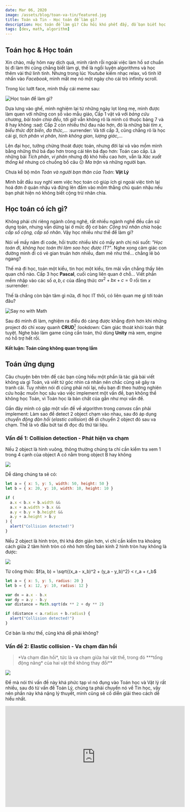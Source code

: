 ---
date: Mar 06, 2020
image: /assets/blog/toan-va-tin/featured.jpg
title: Toán và Tin - Học toán để làm gì?
description: Học toán để làm gì? Câu hỏi khó phết đấy, đố bạn biết học toán dể làm gì, và nó ứng dụng thế nào trong tin học?
tags: [dev, math, algorithm]
---

<link
  rel="stylesheet"
  href="https://cdn.jsdelivr.net/npm/katex@0.11.0/dist/katex.min.css"
  integrity="sha384-BdGj8xC2eZkQaxoQ8nSLefg4AV4/AwB3Fj+8SUSo7pnKP6Eoy18liIKTPn9oBYNG"
  crossOrigin="anonymous"
/>

## Toán học & Học toán

Xin chào, mấy hôm nay dịch quá, mình rảnh rỗi ngoài việc làm hồ sơ chuẩn bị đi làm thì cũng chẳng biết làm gì, thế là ngồi luyện algorithms và học thêm vài thứ linh tinh. Nhưng trong lúc _Youtube_ kiếm nhạc relax, vô tình lỡ nhấn vào _Facebook_, mình mất mẹ nó một ngày cho cái trò infinity scroll.

Trong lúc lướt face, mình thấy cái meme sau:

<img
  title="Học toán để làm gì?"
  alt="Học toán để làm gì?"
  src="/assets/blog/toan-va-tin/01.jpg"
/>

Dựa lưng vào ghế, mình nghiệm lại từ những ngày lọt lòng mẹ, mình được làm quen với những con số vào mẫu giáo, Cấp 1 vật vã với _bảng cửu chương_, _bài toán chia đều_, tới giờ vẫn không rõ là mình có thuộc bảng 7 và 8 hay không :sad: Cấp 2 còn nhiều thứ đau não hơn, đó là những bài _tìm x_, _biểu thức đột biến_, _đa thức_,... :surrender: Và tới cấp 3, cũng chẳng rõ là học cái gì, _tích phân vi phân_, _hình không gian_, _lượng giác_,...

Lên đại học, tưởng chừng thoát được toán, nhưng đời lại vả vào mồm mình bằng những thứ bá đạo hơn trong cái tên bá đạo hơn: Toán cao cấp. Là những bài _Tích phân_, _vi phân_ nhưng độ khó hiểu cao hơn, vẫn là _Xác xuất thống kê_ nhưng có chuồng bồ câu :confused: _Ma trận_ và những người bạn.

Chưa kể bộ môn _Toán và người bạn thân của Toán_: **Vật Lý**

Mình bắt đầu suy nghĩ xem việc học toán có giúp ích gì ngoài việc tính lại hoá đơn ở quán nhậu và đứng lên đấm vào mồm thằng chủ quán nhậu nếu bạn phát hiện nó không biết cộng trừ nhân chia.

## Học toán có ích gì?

Không phải chỉ riêng ngành công nghệ, rất nhiều ngành nghề đều cần sử dụng toán, nhưng vẫn dừng lại ở mức độ cơ bản: _Cộng trừ nhân chia_ hoặc _cấp số cộng, cấp số nhân_. Vậy học nhiều như thế để làm gì?

Nói về mấy năm đi code, hồi trước nhiều khi có mấy anh chị nói suốt: _"Học toán đi, không học toán thì làm sao học được IT?"_. Nghe xong cảm giác con đường mình đi có vẻ gian truân hơn nhiều, đam mê như thế... chẳng lẽ bỏ ngang?

Thế mà đi học, toán một kiểu, tin học một kiểu, tìm mãi vẫn chẳng thấy liên quan chỗ nào. Cấp 3 học **Pascal**, cuối cùng liên quan ở chỗ... Viết phần mềm nhập vào các số $a, b, c$ của đẳng thức $ax^2 + bx + c = 0$ rồi tìm $x$ :surrender:

Thế là chẳng còn bận tâm gì nữa, đi học IT thôi, có liên quan mẹ gì tới toán đâu?

<img
  title="Say no with Math"
  alt="Say no with Math"
  src="/assets/blog/toan-va-tin/02.jpg"
/>

Sau đó mình đi làm, nghiệm ra điều đó càng được khẳng định hơn khi những project đó chỉ xoay quanh **CRUD**[^1] :lookdown: Cảm giác thoát khỏi toán thật tuyệt. Nghe bảo làm game cũng cần toán, thử dùng **Unity** mà xem, engine nó hỗ trợ hết rồi.

[^1]: Create (tạo), Read (đọc), Update (cập nhật) và Delete (xóa) dữ liệu phần mềm thông qua truy vấn

**Kết luận: Toán cũng không quan trọng lắm**

## Toán ứng dụng

Câu chuyện bên trên để các bạn cũng hiểu một phần là tác giả bài viết không ưa gì Toán, và viết từ góc nhìn cá nhân nên chắc cũng sẽ gây ra tranh cãi. Tuy nhiên nói đi cũng phải nói lại, nếu bạn đi theo hướng nghiên cứu hoặc muốn học sâu vào việc implement một vấn đề, bạn không thể không học Toán, vì Toán học là bản chất của gần như mọi vấn đề.

Gần đây mình có gặp một vấn đề về algorithm trong _canvas_ cần phải implement: Làm sao để detect 2 object chạm vào nhau, sau đó áp dụng _chuyển động đàn hồi_ (_elastic collision_) để di chuyển 2 object đó sau va chạm. Thế là vò đầu bứt tai đi đọc đủ thứ tài liệu.

### Vấn đề 1: Collision detection - Phát hiện va chạm

Nếu 2 object là hình vuông, thông thường chúng ta chỉ cần kiểm tra xem 1 trong 4 cạnh của object A có nằm trong object B hay không

<img src="/assets/blog/toan-va-tin/04.jpg" />

Dễ dàng chúng ta sẽ có:

```js
let a = { x: 5, y: 5, width: 50, height: 50 }
let b = { x: 20, y: 10, width: 10, height: 10 }

if (
  a.x < b.x + b.width &&
  a.x + a.width > b.x &&
  a.y < b.y + b.height &&
  a.y + a.height > b.y
) {
  alert("Collision detected!")
}
```

Nếu 2 object là hình tròn, thì khá đơn giản hơn, vì chỉ cần kiểm tra khoảng cách giữa 2 tâm hình tròn có nhỏ hơn tổng bán kính 2 hình tròn hay không là được:

<img src="/assets/blog/toan-va-tin/05.jpg" />

Từ công thức: $f(a, b) = \sqrt{(x_a - x_b)^2 + (y_a - y_b)^2} < r_a + r_b$

```js
let a = { x: 5, y: 5, radius: 20 }
let b = { x: 12, y: 10, radius: 12 }

var dx = a.x - b.x
var dy = a.y - b.y
var distance = Math.sqrt(dx ** 2 + dy ** 2)

if (distance < a.radius + b.radius) {
  alert("Collision detected!")
}
```

Cơ bản là như thế, cũng khá dễ phải không?

### Vấn đề 2: Elastic collision - Va chạm đàn hồi

> <div id="dinh-nghia"></div> *Va chạm đàn hồi*, tức là va chạm giữa hai vật thể,
> trong đó ***tổng động năng* của hai vật thể không thay đổi**

<img src="/assets/blog/toan-va-tin/translational_motion.gif" />

Để mà nói thì vấn đề này khá phức tạp vì nó đụng vào Toán học và Vật lý rất nhiều, sau đó từ vấn đề Toán Lý, chúng ta phải chuyển nó về Tin học, vậy nên phần này khá nặng lý thuyết, mình cũng sẽ cố diễn giải theo cách dễ hiểu nhất.

<iframe
  width="560"
  height="315"
  src="https://www.youtube.com/embed/ogiY6xt_TRM"
  frameBorder={0}
  allowFullScreen
  title="Giáo sư Walter Lewin giải thích về va chạm đàn hồi một chiều"
/>

Trước hết, chúng ta cần phải hiểu _va chạm đàn hồi_ hoạt động như thế nào: Xét các vật 1 và 2 có khối lượng $m_1$ và $m_2$ và vận tốc $u_1$ và $u_2$ trước khi va chạm, và $v_1$ và $v_2$ sau khi va chạm. Như đã nói ở [định nghĩa](#dinh-nghia), _tổng động năng_ sẽ **không thay đổi** sau khi va chạm, nên động năng được **bảo toàn**.

Việc bảo toàn động lượng toàn phần trước và sau va chạm được thể hiện bằng công thức: <div id="cong-thuc"></div>

<div className="text-center">

$$
m_1u_1 + m_2u_2 = m_1v_1 + m_2v_2
$$

</div>

Tương tự vậy, việc bảo toàn động năng sẽ được biểu thị bằng cách:

<div className="text-center">

$$
\frac{1}{2}m_1u_1^2 + \frac{1}{2}m_2u_2^2 = \frac{1}{2}m_1v_1^2 + \frac{1}{2}m_2v_2^2
$$

</div>

Chúng ta có thể tìm $v_1, v_2$ khi biết $u_1, u_2$ bằng cách:

<div className="text-center">

$$
v_1=\frac{m_1-m_2}{m_1+m_2}u_1 + \frac{2m_2}{m_1+m_2}u_2
$$

</div>

<div className="text-center">

$$
v_2=\frac{2m_1}{m_1+m_2}u_1 + \frac{m_2-m_1}{m_1+m_2}u_2
$$

</div>

Nếu khối lượng hai vật bằng nhau, chúng ta dễ dàng triệt tiêu và rút gọn công thức chỉ còn lại:

<div className="text-center">

$$
v_1=u_2
$$

</div>
<div className="text-center">

$$
v_2=u_1
$$

</div>

Giờ thì dễ hiểu hơn rồi, đơn giản là tương ứng với các vật thể có khối lượng bằng nhau, thì chúng trao đổi vận tốc ban đầu với nhau.

Ví dụ:

|   Quả bóng    | A = 3kg  | B = 5kg |
| :-----------: | :------: | :-----: |
| Trước va chạm |  4 m/s   |  -6m/s  |
|  Sau va chạm  | -8.5 m/s | 1.5 m/s |

Để dễ hình dung, mời bạn xem qua các mẫu va chạm sau:

<img
  title="Va chạm giữa 2 vật thể không cùng khối lượng"
  alt="Va chạm giữa 2 vật thể không cùng khối lượng"
  src="/assets/blog/toan-va-tin/06.jpg"
/>

2 vật thể không cùng khối lượng va chạm ngược chiều với cùng vận tốc, khối lượng không bằng nhau, sau khi va chạm, động năng được bảo toàn, khối lượng không thay đổi, vì vậy áp dụng [công thức](#cong-thuc) ta có được vận tốc của 2 vật sau va chạm:

<div className="text-center">

$$
v_1 = \frac{2m - m}{2m + m}v + \frac{2m}{2m + m}(-v) = \frac{1}{3}v - \frac{2}{3}v = -\frac{1}{3}v
$$

</div>
<div className="text-center">

$$
v_2 = \frac{2.2m}{2m + m}(-v) + \frac{m - 2m}{2m + m}v = -\frac{4}{3}v - \frac{1}{3}v = -\frac{5}{3}v
$$

</div>

<img
  title="Va chạm giữa 2 vật thể có cùng khối lượng"
  alt="Va chạm giữa 2 vật thể có cùng khối lượng"
  src="/assets/blog/toan-va-tin/07.jpg"
/>

Ở trường hợp 2 vật thể có cùng khối lượng, hãy thử lấy nhiều ví dụ hơn:

1.  Khi vật A chuyển động với vận tốc $\vec{v}$ chạm vào vật B đứng yên, vật B sẽ di chuyển với vận tốc bằng $\vec{v}$, vật A sau va chạm sẽ đứng yên.
2.  Khi vật A chuyển động với vận tốc $\vec{v}$, vật B di chuyển ngược chiều với vận tốc $-\frac{1}{2}\vec{v}$. Sau va chạm, chúng đổi chiều và hoán đổi vận tốc cho nhau.
3.  Khi vật A và B chuyển động cùng chiều với vận tốc lần lượt là $\vec{v}$ và $\frac{1}{2}\vec{v}$, sau một thời gian vật A chạm vào vật B, chúng vẫn di chuyển cùng chiều và hoán đổi vận tốc cho nhau.

Như vậy, chúng ta có thể tạm thời phân tích xong cách để xử lý va chạm đàn hồi, giờ thì từ toán sang tin nàoooo

### Vấn đề 3: Từ Toán Lý đến Tin học

Đầu tiên, khởi tạo một hàm giải quyết việc va chạm:

```js
/**
 * Hoán đổi vận tốc x và y của hai vật thể sau khi va chạm
 *
 * @param  Object | particle
 * @param  Object | otherParticle
 * @return null
 */
const resolveCollision = (particle, otherParticle) => {
  // Độ chênh lệch của vận tốc
  const xVelocityDiff = particle.velocity.x - otherParticle.velocity.x;
  const yVelocityDiff = particle.velocity.y - otherParticle.velocity.y;

  // Độ chênh lệch về khoảng cách
  const xDist = otherParticle.x - particle.x;
  const yDist = otherParticle.y - particle.y;

  // Lưu lại khối lượng trong biến để dễ đọc hơn
  // Tuy nhiên việc này sẽ tạo ra thêm bộ nhớ, hãy cân nhắc khi áp dụng
  const m1 = particle.mass;
  const m2 = otherParticle.mass;

  ...
```

Chúng ta phải xác định rằng các vật thể không bị chồng chéo lên nhau, vì các vật thể chồng lên nhau như thế không thể xử lý được va chạm:

```js
  ...

  if (xVelocityDiff * xDist + yVelocityDiff * yDist >= 0) {
    // handle goes here
  }
```

Góc của 2 vật thể va chạm bằng **atan2**[^2]

[^2]: _atan2_ là góc **tan** _lượng giác ngược_, trả về giá trị radian từ $-\pi$ tới $\pi$ giữa _trục toạ độ x_ và _tia_ từ gốc toạ độ $(0, 0)$ tới điểm $(x, y)$, ví dụ $atan( \pm0, -0 ) = \pm\pi$

```js
const angle = -Math.atan2(
  otherParticle.y - particle.y,
  otherParticle.x - particle.x,
)
```

Viết hàm tính vận tốc trước va chạm bằng cách xoay lại hệ toạ độ để tìm ra vận tốc ban đầu của vật thể:

```js
/**
 * Xoay lại hệ toạ độ để tính vận tốc
 *
 * Lấy vận tốc sau đó thay đổi theo hệ toạ độ mới được xoay
 *
 * @param  Object | velocity | Vận tốc của một vật riêng lẻ
 * @param  Float  | angle    | Góc va chạm giữa 2 vật tính theo radian
 * @return Object | Trả về vận tốc x và y bị thay đổi sau khi xoay hệ toạ độ
 */

const rotate = (velocity, angle) => {
  x: velocity.x * Math.cos(angle) - velocity.y * Math.sin(angle),
  y: velocity.x * Math.sin(angle) + velocity.y * Math.cos(angle)
}
```

Giờ thì bắt đầu xử lý va chạm theo toán học được rồi:

```js
// Vận tốc của các vật thể trước phương trình
const u1 = rotate(particle.velocity, angle)
const u2 = rotate(otherParticle.velocity, angle)

// Vận tốc của các vật thể sau khi va chạm 1 chiều:
const v1 = {
  x: (u1.x * (m1 - m2)) / (m1 + m2) + (u2.x * 2 * m2) / (m1 + m2),
  y: u1.y,
}
const v2 = {
  x: (u2.x * (m1 - m2)) / (m1 + m2) + (u1.x * 2 * m2) / (m1 + m2),
  y: u2.y,
}

// Vận tốc chính xác của vật thể sau khi quay hệ toạ độ trở lại như ban đầu
const vf1 = rotate(v1, -angle)
const vf2 = rotate(v2, -angle)

// Hoán đổi lại vận tốc thực cho các vật thể

particle.velocity.x = vf1.x
particle.velocity.y = vf1.y
otherParticle.velocity.x = vf2.x
otherParticle.velocity.y = vf2.y
```

Hoàn thành!

<img
  title="Kết quả chúng ta có được"
  alt="Kết quả chúng ta có được"
  src="/assets/blog/toan-va-tin/result.gif"
/>

**Tại sao phải xoay lại hệ toạ độ?**

Gọi $a$ là góc va chạm giữa 2 vật thể, chúng ta có thể hình dung va chạm như sau:

<img
  title="Hệ toạ độ ban đầu"
  alt="Hệ toạ độ ban đầu"
  src="/assets/blog/toan-va-tin/08.jpg"
/>

Có thể thấy, vận tốc vật không thể tính như một vector thông thường trong tin học vì tâm của 2 vật thể hình tròn không cùng nằm trên 1 đường thẳng song song với _trục toạ độ x_.

Và như đã nói, _góc lượng giác ngược_ $a$ trả về giá trị radian từ $-\pi$ tới $\pi$ giữa _trục toạ độ x_ và tia từ gốc toạ độ $(0, 0)$ tới điểm $(x, y)$, thế nên ta cần phải xoay cả hệ toạ độ lại sao cho đƯờng thẳng nối tâm của 2 vật thể hình tròn nằm song song cùng trục toạ độ x.

<img
  title="Kiểu như thế này"
  alt="Kiểu như thế này"
  src="/assets/blog/toan-va-tin/03.jpg"
/>

Vì vậy khi xoay hệ toạ độ lại bằng một góc $a$ radian, chúng ta có thể tính được vận tốc vật trước va chạm

<img
  title="Hệ toạ độ sau khi xoay"
  alt="Hệ toạ độ sau khi xoay"
  src="/assets/blog/toan-va-tin/09.jpg"
/>

Lúc này ta có thể dễ dàng tính được vận tốc của 2 vật thể trước va chạm, sau đó tính được các bước tiếp theo theo công thức đã phân tích, như vậy mới có thể giải quyết được bài toán. Cuối cùng, chúng ta xoay đúng hệ toạ độ về góc ban đầu để chuyển động không trở nên "dị dạng" bởi góc lệch.

## Kết bài

Bài toán đã được giải quyết, không quá khó, cũng không phải đơn giản nhỉ. Nó khó khi chúng ta không thể phân tích được bài toán, và nó trở nên dễ dàng hơn khi chúng ta đã hiểu về việc phải làm gì để thực hiện nó.

Ngoài vấn đề này ra, chúng ta còn rất nhiều vấn đề của Tin học sẽ đụng tới Toán, ví dụ như bạn lập trình một con AI đơn giản cho game Tic-Tac-Toe, bạn cũng cần sử dụng tới toán học để [kiểm tra tính thắng thua](https://math.stackexchange.com/questions/467757/determine-the-winner-of-a-tic-tac-toe-board-with-a-single-matrix-expression) trong trò chơi này.

Bạn không nhất thiết phải giỏi toán để trở thành một lập trình viên giỏi, đó là điều hiển nhiên. Nhưng ai cũng giỏi, vậy thì ai là người vượt trội hơn sẽ là người có lợi thế. Thời đại 4.0 rồi, chẳng có giới hạn nào trong cái ngành công nghệ này cả. Để cạnh tranh với những lập trình viên khác, bạn bắt buộc phải vượt trội.

> Giá trị của bạn nằm ở việc bạn có những gì.

Good luck! :argggg:

---

**Tham khảo:**

1.  Elastic Collisions Using Vectors instead of Trigonometry - [http://www.vobarian.com/collisions/](http://www.vobarian.com/collisions/)
2.  ElasticCollisions - [http://www.themcclungs.net/physics/download/H/Momentum/ElasticCollisions.pdf](http://www.themcclungs.net/physics/download/H/Momentum/ElasticCollisions.pdf)
3.  What are elastic and inelastic collisions? - [https://www.khanacademy.org/science/physics/linear-momentum/elastic-and-inelastic-collisions/a/what-are-elastic-and-inelastic-collisions](https://www.khanacademy.org/science/physics/linear-momentum/elastic-and-inelastic-collisions/a/what-are-elastic-and-inelastic-collisions)
4.  Elastic Collisions In One Dimension Physics Problems - Conservation of Momentum & Kinetic Energy - [https://youtu.be/CFbo_nBdBco](https://youtu.be/CFbo_nBdBco)
5.  Elastic collision formula derivation if one of balls velocity is 0 - [http://www.batesville.k12.in.us/physics/apphynet/Dynamics/Collisions/elastic_deriv.htm](http://www.batesville.k12.in.us/physics/apphynet/Dynamics/Collisions/elastic_deriv.htm)
6.  Lec 16: Elastic and Inelastic Collisions - 8.01 Classical Mechanics, Fall 1999 (Walter Lewin) - [https://youtu.be/ogiY6xt_TRM](https://youtu.be/ogiY6xt_TRM)

**Một số bài viết / sách hay:**

1.  How to think like a programmer — lessons in problem solving - [https://www.freecodecamp.org/news/how-to-think-like-a-programmer-lessons-in-problem-solving-d1d8bf1de7d2/](https://www.freecodecamp.org/news/how-to-think-like-a-programmer-lessons-in-problem-solving-d1d8bf1de7d2/)
2.  Introduction to Mathematical Statistics - [https://www.onlinemathlearning.com/statistics.html](https://www.onlinemathlearning.com/statistics.html)
3.  Problem Solving with Algorithms and Data Structures - [https://runestone.academy/runestone/books/published/pythonds/index.html](https://runestone.academy/runestone/books/published/pythonds/index.html)
4.  Programming and Mathematical Thinking - [http://webpages.math.luc.edu/~lauve/courses/215-fa2016/Stavely_python_ebook.pdf](http://webpages.math.luc.edu/~lauve/courses/215-fa2016/Stavely_python_ebook.pdf)
5.  Mathematics by MIT Open Course ware - [https://ocw.mit.edu/courses/audio-video-courses/#mathematics](https://ocw.mit.edu/courses/audio-video-courses/#mathematics)
